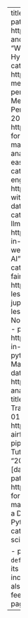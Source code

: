 ---
title: "Writing"
listing:
  contents:
    - path: https://pages.xebia.com/data-and-ai/mlops-whitepaper
      title: "Whitepaper: MLOps Beyond the Hype"
      date: "2024-04-01"
      categories: [mlops]
    - path: https://xebia.com/blog/how-to-measure-your-mlops-performance/
      title: "How to Measure Your MLOps Performance"
      date: "2023-11-20"
      categories: [mlops]
    - path: https://xebia.com/blog/tutorial-for-dbt-analytics-engineering-made-easy/
      title: "dbt tutorial: analytics engineering made easy"
      date: "2020-02-12"
      categories: [dbt, analytics engineering, bigquery]
    - path: https://xebia.com/blog/rhyme-with-ai/
      title: "Rhyme with AI"
      date: "2020-02-08"
      categories: [data science, nlp, llm, bert]
    - path: https://xebia.com/blog/fairness-in-ai-dutch-data-science-week-2019/
      title: "Fairness in AI"
      date: "2019-07-23"
      categories: [data science, fairness]
    - path: https://xebia.com/blog/write-less-terrible-code-with-jupyter-notebook/
      title: "Write less terrible code with Jupyter Notebook"
      date: "2018-08-05"
    - path: https://xebia.com/blog/fairness-in-machine-learning-with-pytorch/
      title: "Fairness in Machine Learning with PyTorch"
      date: "2018-05-22"
    - path: https://pages.xebia.com/the-analytics-translator-whitepaper
      title: "Whitepaper: Analytics Translator"
      date: "2019-04-01"
    - path: https://xebia.com/blog/apache-airflow-tutorial-for-data-pipelines/
      title: "Apache Airflow Tutorial for Data Pipelines"
      date: "2017-08-11"
      categories: [data engineering, airflow]
    - path: https://xebia.com/blog/tutorial-for-dbt-analytics-engineering-made-easy/
      title: "How to Start a Data Science Project in Python"
      date: "2017-03-01"
      categories: [python, data science]

    - posts
  type: default # or `default` or `table`; each type has its own set of yaml options to include
  sort: "date desc" # can also sort on more than one field
  feed: true
  fields: [date, title]
  page-size: 1000

---